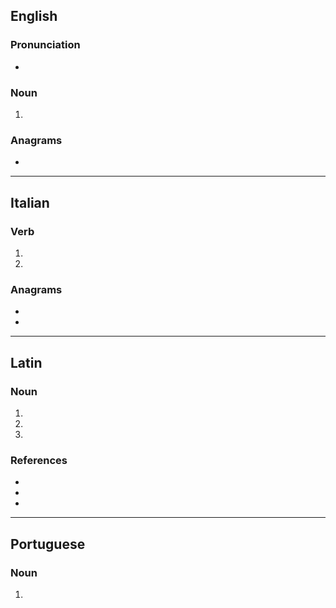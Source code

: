 {{also|Cadi|cadì|Çadi|cadı}}
==English==

===Pronunciation===
* {{IPA|en|/ˈkɑːdi/}}

===Noun===
{{en-noun}}

# {{alternative form of|en|qadi}}

===Anagrams===
* {{anagrams|en|a=acdi|-adic|ACID|Daic|acid|adic|caid}}

----

==Italian==

===Verb===
{{head|it|verb form}}

# {{inflection of|it|cadere||2|s|pres}}
# {{inflection of|it|cadere||2|s|imp}}

===Anagrams===
* {{l|it|Ciad}}
* {{l|it|dica}}

----

==Latin==

===Noun===
{{la-noun-form|cadī}}

# {{inflection of|la|cadus||nom|p}}
# {{inflection of|la|cadus||gen|s}}
# {{inflection of|la|cadus||voc|p}}

===References===
* {{R:du Cange}}
* {{R:Peck}}
* {{R:Smith's Geography}}

----

==Portuguese==

===Noun===
{{pt-noun|m}}

# {{lb|pt|Islam}} {{l|en|qadi}} {{gloss|Sharia judge}}